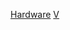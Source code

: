 {{Portal|电子游戏|Gamepad.svg }}
{{Commons cat|Video game hardware}}
{{Commonscat|Video game hardware}}

[[Category:电子游戏|Hardware]]
[[Category:各類電腦硬體|V]]